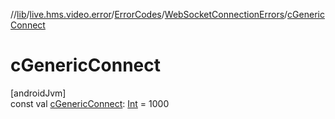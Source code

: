 //[lib](../../../../index)/[live.hms.video.error](../../index)/[ErrorCodes](../index)/[WebSocketConnectionErrors](index)/[cGenericConnect](c-generic-connect)

# cGenericConnect

[androidJvm]\
const val [cGenericConnect](c-generic-connect): [Int](https://kotlinlang.org/api/latest/jvm/stdlib/kotlin/-int/index.html) = 1000
